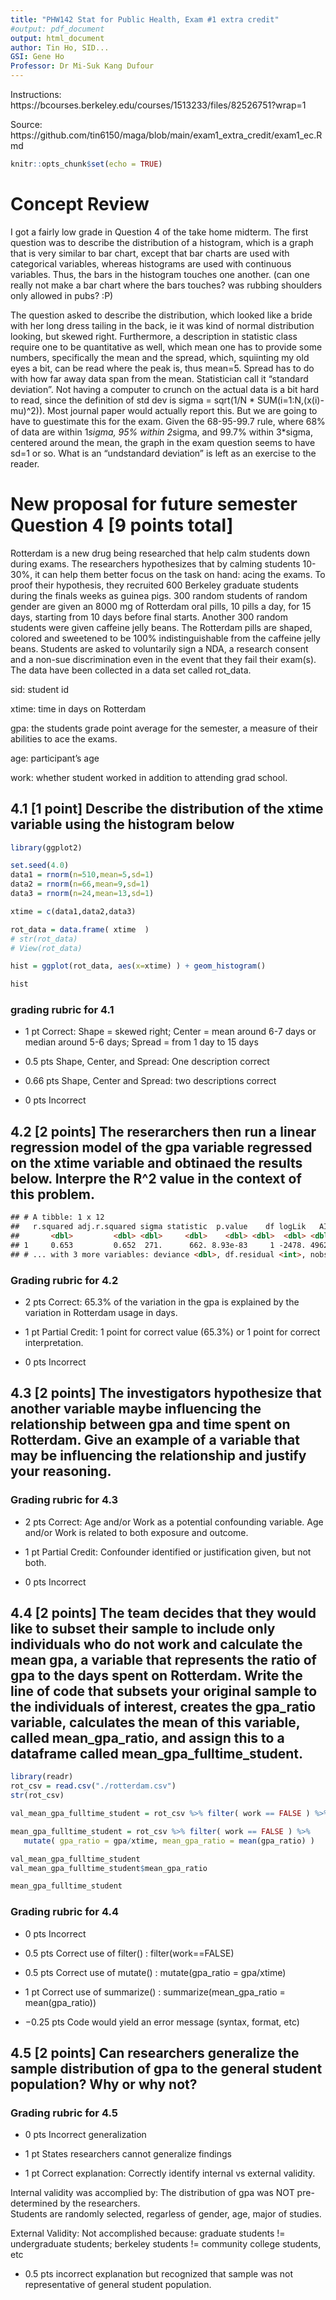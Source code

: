 ---
title: "PHW142 Stat for Public Health, Exam #1 extra credit"
#output: pdf_document
output: html_document
author: Tin Ho, SID...
GSI: Gene Ho
Professor: Dr Mi-Suk Kang Dufour
---

Instructions: 
https://bcourses.berkeley.edu/courses/1513233/files/82526751?wrap=1

Source: https://github.com/tin6150/maga/blob/main/exam1_extra_credit/exam1_ec.Rmd 


```{r setup, include=FALSE}
knitr::opts_chunk$set(echo = TRUE)
```




\newpage

# Concept Review

I got a fairly low grade in Question 4 of the take home midterm.
The first question was to describe the distribution of a histogram, which is a graph that is very similar to bar chart, except that bar charts are used with categorical variables, whereas histograms are used with continuous variables.  Thus, the bars in the histogram touches one another.  (can one really not make a bar chart where the bars touches?  was rubbing shoulders only allowed in pubs? :P)

The question asked to describe the distribution, which looked like a bride with her long dress tailing in the back, ie it was kind of normal distribution looking, but skewed right.  Furthermore, a description in statistic class require one to be quantitative as well, which mean one has to provide some numbers, specifically the mean and the spread, which, squiinting my old eyes a bit, can be read where the peak is, thus mean=5.  Spread has to do with how far away data span from the mean.  Statistician call it "standard deviation".  Not having a computer to crunch on the actual data is a bit hard to read, since the definition of std dev is sigma = sqrt(1/N * SUM(i=1:N,(x(i)-mu)^2)).  Most journal paper would actually report this.  But we are going to have to  guestimate this for the exam.  Given the 68-95-99.7 rule, where 68% of data are within 1*sigma, 95% within 2*sigma, and 99.7% within 3*sigma, centered around the mean, the graph in the exam question seems to have sd=1 or so.  What is an "undstandard deviation" is left as an exercise to the reader.


\newpage

# New proposal for future semester Question 4 [9 points total]


Rotterdam is a new drug being researched that help calm students down during exams.  The researchers hypothesizes that by calming students 10-30%, it can help them better focus on the task on hand: acing the exams.  To proof their hypothesis, they recruited 600 Berkeley graduate students during the finals weeks as guinea pigs.  300 random students of random gender are given an 8000 mg of Rotterdam oral pills, 10 pills a day, for 15 days, starting from 10 days before final starts.  Another 300 random students were given caffeine jelly beans.  The Rotterdam pills are shaped, colored and sweetened to be 100% indistinguishable from the caffeine jelly beans.  Students are asked to voluntarily sign a NDA, a research consent and a non-sue discrimination even in the event that they fail their exam(s).  The data have been collected in a data set called rot_data.

sid: student id

xtime: time in days on Rotterdam

gpa: the students grade point average for the semester, a measure of their abilities to ace the exams.

age: participant's age

work: whether student worked in addition to attending grad school.

## 4.1 [1 point] Describe the distribution of the xtime variable using the histogram below

```{r create_plot}
library(ggplot2)

set.seed(4.0)
data1 = rnorm(n=510,mean=5,sd=1)
data2 = rnorm(n=66,mean=9,sd=1)
data3 = rnorm(n=24,mean=13,sd=1)

xtime = c(data1,data2,data3)

rot_data = data.frame( xtime  )
# str(rot_data)
# View(rot_data)

hist = ggplot(rot_data, aes(x=xtime) ) + geom_histogram()

hist
```

### grading rubric for 4.1

+ 1 pt
Correct: Shape = skewed right; Center = mean around 6-7 days or median around 5-6 days; Spread = from 1 day to 15 days

+ 0.5 pts
Shape, Center, and Spread: One description correct

+ 0.66 pts
Shape, Center and Spread: two descriptions correct

+ 0 pts
Incorrect


\newpage

## 4.2 [2 points] The reserarchers then run a linear regression model of the gpa variable regressed on the xtime variable and obtinaed the results below.  Interpre the R^2 value in the context of this problem.


```{html}
## # A tibble: 1 x 12
##   r.squared adj.r.squared sigma statistic  p.value    df logLik   AIC   BIC
##       <dbl>         <dbl> <dbl>     <dbl>    <dbl> <dbl>  <dbl> <dbl> <dbl>
## 1     0.653         0.652  271.      662. 8.93e-83     1 -2478. 4962. 4973.
## # ... with 3 more variables: deviance <dbl>, df.residual <int>, nobs <int>

```


### Grading rubric for 4.2


+ 2 pts
Correct: 65.3% of the variation in the gpa is explained by the variation in Rotterdam usage in days.

+ 1 pt
Partial Credit: 1 point for correct value (65.3%) or 1 point for correct interpretation.

+ 0 pts
Incorrect

\newpage

## 4.3 [2 points] The investigators hypothesize that another variable maybe influencing the relationship between gpa and time spent on Rotterdam.  Give an example of a variable that may be influencing the relationship and justify your reasoning.

### Grading rubric for 4.3

+ 2 pts
Correct: Age and/or Work as a potential confounding variable. Age and/or Work is related to both exposure and outcome.

+ 1 pt
Partial Credit: Confounder identified or justification given, but not both.

+ 0 pts
Incorrect

\newpage


## 4.4 [2 points] The team decides that they would like to subset their sample to include only individuals who do not work and calculate the mean gpa, a variable that represents the ratio of gpa to the days spent on Rotterdam. Write the line of code that subsets your original sample to the individuals of interest, creates the gpa_ratio variable, calculates the mean of this variable, called mean_gpa_ratio, and assign this to a dataframe called mean_gpa_fulltime_student.

```{r filter_eg}

library(readr)
rot_csv = read.csv("./rotterdam.csv")
str(rot_csv)

val_mean_gpa_fulltime_student = rot_csv %>% filter( work == FALSE ) %>% mutate( gpa_ratio = gpa/xtime) %>% summarize( mean_gpa_ratio = mean(gpa_ratio) )

mean_gpa_fulltime_student = rot_csv %>% filter( work == FALSE ) %>%
   mutate( gpa_ratio = gpa/xtime, mean_gpa_ratio = mean(gpa_ratio) )

val_mean_gpa_fulltime_student
val_mean_gpa_fulltime_student$mean_gpa_ratio

mean_gpa_fulltime_student

```

### Grading rubric for 4.4

+ 0 pts
Incorrect 

+ 0.5 pts
Correct use of filter() : 
filter(work==FALSE)

+ 0.5 pts
Correct use of mutate() :
mutate(gpa_ratio = gpa/xtime)

+ 1 pt
Correct use of summarize() :
summarize(mean_gpa_ratio = mean(gpa_ratio))

+ −0.25 pts
Code would yield an error message (syntax, format, etc) 


\newpage

## 4.5 [2 points] Can researchers generalize the sample distribution of gpa to the general student population? Why or why not?

### Grading rubric for 4.5

+ 0 pts
Incorrect generalization 

+ 1 pt
States researchers cannot generalize findings

+ 1 pt
Correct explanation:
Correctly identify internal vs external validity.

Internal validity was accomplied by:
The distribution of gpa  was NOT pre-determined by the researchers.  
Students are randomly selected, regarless of gender, age, major of studies.  

External Validity:
Not accomplished because:
graduate students != undergraduate students; berkeley students != community college students, etc

+ 0.5 pts
incorrect explanation but recognized that sample was not representative of general student population.

